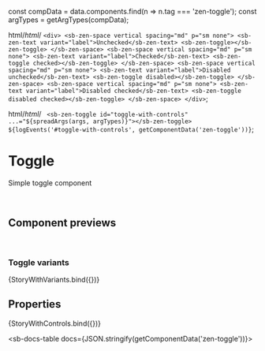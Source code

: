 
const compData = data.components.find(n => n.tag === 'zen-toggle');
const argTypes = getArgTypes(compData);

<Meta title="Forms/Toggle" component="zen-toggle" argTypes={argTypes} />

  html/*html*/ `
    <div>
      <sb-zen-space vertical spacing="md" p="sm none">
        <sb-zen-text variant="label">Unchecked</sb-zen-text>
        <sb-zen-toggle></sb-zen-toggle>
      </sb-zen-space>
      <sb-zen-space vertical spacing="md" p="sm none">
        <sb-zen-text variant="label">Checked</sb-zen-text>
        <sb-zen-toggle checked></sb-zen-toggle>
      </sb-zen-space>
      <sb-zen-space vertical spacing="md" p="sm none">
        <sb-zen-text variant="label">Disabled unchecked</sb-zen-text>
        <sb-zen-toggle disabled></sb-zen-toggle>
      </sb-zen-space>
      <sb-zen-space vertical spacing="md" p="sm none">
        <sb-zen-text variant="label">Disabled checked</sb-zen-text>
        <sb-zen-toggle disabled checked></sb-zen-toggle>
      </sb-zen-space>
    </div>
  `;

  html/*html*/ ` <sb-zen-toggle id="toggle-with-controls" ...="${spreadArgs(args, argTypes)}"></sb-zen-toggle>
    ${logEvents('#toggle-with-controls', getComponentData('zen-toggle'))}`;

# Toggle

Simple toggle component

<br />

## Component previews

<br />

### Toggle variants

<Canvas>
  <Story
    name="variants"
    args={{
      ...getDefaultArgs(argTypes),
    }}
  >
    {StoryWithVariants.bind({})}
  </Story>
</Canvas>

## Properties

<Canvas>
  <Story
    name="default"
    args={{
      ...getDefaultArgs(argTypes),
    }}
  >
    {StoryWithControls.bind({})}
  </Story>
</Canvas>

<ArgsTable story="default" />

<sb-docs-table docs={JSON.stringify(getComponentData('zen-toggle'))}></sb-docs-table>
